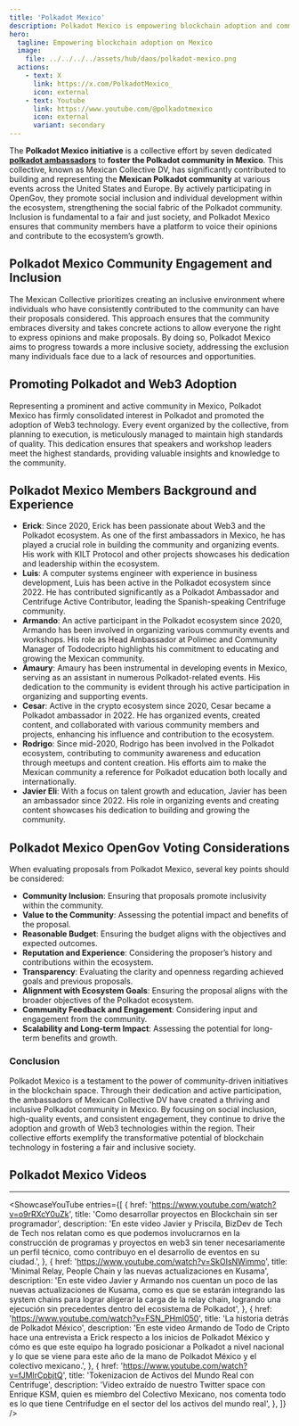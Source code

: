 ```yaml
---
title: 'Polkadot Mexico'
description: Polkadot Mexico is empowering blockchain adoption and community engagement through inclusive events, education, and active participation.
hero:
  tagline: Empowering blockchain adoption on Mexico
  image: 
    file: ../../../../assets/hub/daos/polkadot-mexico.png
  actions:
    - text: X
      link: https://x.com/PolkadotMexico_
      icon: external
    - text: Youtube
      link: https://www.youtube.com/@polkadotmexico
      icon: external
      variant: secondary
---
```



The **Polkadot Mexico initiative** is a collective effort by seven dedicated [**polkadot ambassadors**](https://dablock.com/ecosystem/polkadot-ambassadors-program/) to **foster the Polkadot community in Mexico**. This collective, known as Mexican Collective DV, has significantly contributed to building and representing the **Mexican Polkadot community** at various events across the United States and Europe. By actively participating in OpenGov, they promote social inclusion and individual development within the ecosystem, strengthening the social fabric of the Polkadot community. Inclusion is fundamental to a fair and just society, and Polkadot Mexico ensures that community members have a platform to voice their opinions and contribute to the ecosystem’s growth.

## Polkadot Mexico Community Engagement and Inclusion
The Mexican Collective prioritizes creating an inclusive environment where individuals who have consistently contributed to the community can have their proposals considered. This approach ensures that the community embraces diversity and takes concrete actions to allow everyone the right to express opinions and make proposals. By doing so, Polkadot Mexico aims to progress towards a more inclusive society, addressing the exclusion many individuals face due to a lack of resources and opportunities.

## Promoting Polkadot and Web3 Adoption
Representing a prominent and active community in Mexico, Polkadot Mexico has firmly consolidated interest in Polkadot and promoted the adoption of Web3 technology. Every event organized by the collective, from planning to execution, is meticulously managed to maintain high standards of quality. This dedication ensures that speakers and workshop leaders meet the highest standards, providing valuable insights and knowledge to the community.

## Polkadot Mexico Members Background and Experience
- **Erick**: Since 2020, Erick has been passionate about Web3 and the Polkadot ecosystem. As one of the first ambassadors in Mexico, he has played a crucial role in building the community and organizing events. His work with KILT Protocol and other projects showcases his dedication and leadership within the ecosystem.
- **Luis**: A computer systems engineer with experience in business development, Luis has been active in the Polkadot ecosystem since 2022. He has contributed significantly as a Polkadot Ambassador and Centrifuge Active Contributor, leading the Spanish-speaking Centrifuge community.
- **Armando**: An active participant in the Polkadot ecosystem since 2020, Armando has been involved in organizing various community events and workshops. His role as Head Ambassador at Polimec and Community Manager of Tododecripto highlights his commitment to educating and growing the Mexican community.
- **Amaury**: Amaury has been instrumental in developing events in Mexico, serving as an assistant in numerous Polkadot-related events. His dedication to the community is evident through his active participation in organizing and supporting events.
- **Cesar**: Active in the crypto ecosystem since 2020, Cesar became a Polkadot ambassador in 2022. He has organized events, created content, and collaborated with various community members and projects, enhancing his influence and contribution to the ecosystem.
- **Rodrigo**: Since mid-2020, Rodrigo has been involved in the Polkadot ecosystem, contributing to community awareness and education through meetups and content creation. His efforts aim to make the Mexican community a reference for Polkadot education both locally and internationally.
- **Javier Eli**: With a focus on talent growth and education, Javier has been an ambassador since 2022. His role in organizing events and creating content showcases his dedication to building and growing the community.

## Polkadot Mexico OpenGov Voting Considerations
When evaluating proposals from Polkadot Mexico, several key points should be considered:
- **Community Inclusion**: Ensuring that proposals promote inclusivity within the community.
- **Value to the Community**: Assessing the potential impact and benefits of the proposal.
- **Reasonable Budget**: Ensuring the budget aligns with the objectives and expected outcomes.
- **Reputation and Experience**: Considering the proposer’s history and contributions within the ecosystem.
- **Transparency**: Evaluating the clarity and openness regarding achieved goals and previous proposals.
- **Alignment with Ecosystem Goals**: Ensuring the proposal aligns with the broader objectives of the Polkadot ecosystem.
- **Community Feedback and Engagement**: Considering input and engagement from the community.
- **Scalability and Long-term Impact**: Assessing the potential for long-term benefits and growth.

### Conclusion
Polkadot Mexico is a testament to the power of community-driven initiatives in the blockchain space. Through their dedication and active participation, the ambassadors of Mexican Collective DV have created a thriving and inclusive Polkadot community in Mexico. By focusing on social inclusion, high-quality events, and consistent engagement, they continue to drive the adoption and growth of Web3 technologies within the region. Their collective efforts exemplify the transformative potential of blockchain technology in fostering a fair and inclusive society.

## Polkadot Mexico Videos
----------------
<ShowcaseYouTube
  entries={[
          {
      href: 'https://www.youtube.com/watch?v=o9rRXcY0uZk',
      title: 'Como desarrollar proyectos en Blockchain sin ser programador',
      description: 'En este video Javier y Priscila, BizDev de Tech de Tech nos relatan como es que podemos involucrarnos en la construcción de programas y proyectos en web3 sin tener necesariamente un perfil técnico, como contribuyo en el desarrollo de eventos en su ciudad.',
     },
      {
      href: 'https://www.youtube.com/watch?v=SkOIsNWimmo',
      title: 'Minimal Relay, People Chain y las nuevas actualizaciones en Kusama',
      description: 'En este video Javier y Armando nos cuentan un poco de las nuevas actualizaciones de Kusama, como es que se estarán integrando las system chains para lograr aligerar la carga de la relay chain, logrando una ejecución sin precedentes dentro del ecosistema de Polkadot',
    },
    {
      href: 'https://www.youtube.com/watch?v=FSN_PHmI050',
      title: 'La historia detrás de Polkadot México',
	  description: 'En este video Armando de Todo de Cripto hace una entrevista a Erick respecto a los inicios de Polkadot México y cómo es que este equipo ha logrado posicionar a Polkadot a nivel nacional y lo que se viene para este año de la mano de Polkadot México y el colectivo mexicano.',
    },
      {
      href: 'https://www.youtube.com/watch?v=fJMlrCpbjtQ',
      title: 'Tokenizacion de Activos del Mundo Real con Centrifuge',
      description: 'Video extraído de nuestro Twitter space con Enrique KSM, quien es miembro del Colectivo Mexicano, nos comenta todo es lo que tiene Centrifudge en el sector del los activos del mundo real',
    },
  ]}
/>


